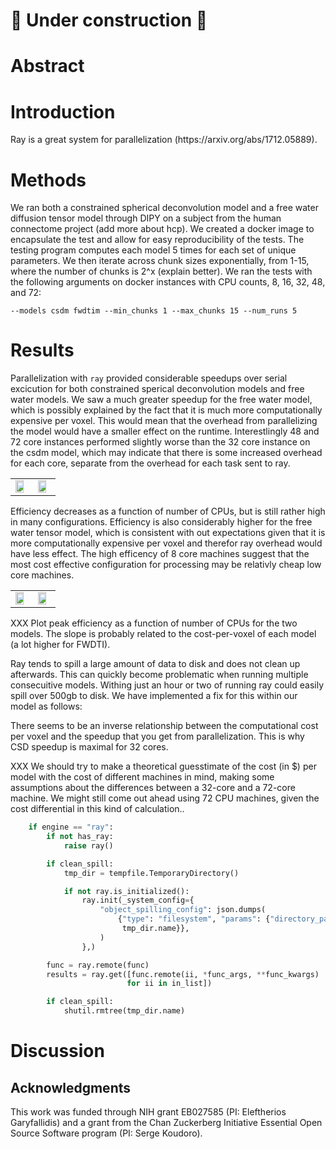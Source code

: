 # 🚧 Under construction 🚧

# Abstract

# Introduction

Ray is a great system for parallelization (https://arxiv.org/abs/1712.05889).

# Methods

We ran both a constrained spherical deconvolution model and a free water diffusion tensor model through DIPY on a subject from the human connectome project (add more about hcp). We created a docker image to encapsulate the test and allow for easy reproducibility of the tests. The testing program computes each model 5 times for each set of unique parameters. We then iterate across chunk sizes exponentially, from 1-15, where the number of chunks is 2^x (explain better). We ran the tests with the following arguments on docker instances with CPU counts, 8, 16, 32, 48, and 72:
```
--models csdm fwdtim --min_chunks 1 --max_chunks 15 --num_runs 5
```

# Results

Parallelization with `ray` provided considerable speedups over serial excicution for both constrained sperical deconvolution models and free water models. We saw a much greater speedup for the free water model, which is possibly explained by the fact that it is much more computationally expensive per voxel. This would mean that the overhead from parallelizing the model would have a smaller effect on the runtime. Interestlingly 48 and 72 core instances performed slightly worse than the 32 core instance on the csdm model, which may indicate that there is some increased overhead for each core, separate from the overhead for each task sent to ray.

| | |
|-|-|
|![](figures/csdm_speedup.png){width=80% height=80%}|![](figures/fwdtim_speedup.png){width=80% height=80%}|

Efficiency decreases as a function of number of CPUs, but is still rather high in many configurations. Efficiency is also considerably higher for the free water tensor model, which is consistent with out expectations given that it is more computationally expensive per voxel and therefor ray overhead would have less effect. The high efficency of 8 core machines suggest that the most cost effective configuration for processing may be relativly cheap low core machines.

| | |
|-|-|
|![](figures/csdm_efficency.png){width=80% height=80%}|![](figures/fwdtim_efficency.png){width=80% height=80%}|

XXX Plot peak efficiency as a function of number of CPUs for the two models. The slope is probably related to the cost-per-voxel of each model (a lot higher for FWDTI).


Ray tends to spill a large amount of data to disk and does not clean up afterwards. This can quickly become problematic when running multiple consecuitive models. Withing just an hour or two of running ray could easily spill over 500gb to disk. We have implemented a fix for this within our model as follows:

There seems to be an inverse relationship between the computational cost per voxel and the speedup that you get from parallelization. This is why CSD speedup is maximal for 32 cores.

XXX We should try to make a theoretical guesstimate of the cost (in \$) per model with the cost of different machines in mind, making some assumptions about the differences between a 32-core and a 72-core machine. We might still come out ahead using 72 CPU machines, given the cost differential in this kind of calculation..

```python
    if engine == "ray":
        if not has_ray:
            raise ray()

        if clean_spill:
            tmp_dir = tempfile.TemporaryDirectory()

            if not ray.is_initialized():
                ray.init(_system_config={
                    "object_spilling_config": json.dumps(
                        {"type": "filesystem", "params": {"directory_path":
                         tmp_dir.name}},
                    )
                },)

        func = ray.remote(func)
        results = ray.get([func.remote(ii, *func_args, **func_kwargs)
                          for ii in in_list])

        if clean_spill:
            shutil.rmtree(tmp_dir.name)
```

# Discussion


## Acknowledgments

This work was funded through NIH grant EB027585 (PI: Eleftherios Garyfallidis) and
a grant from the Chan Zuckerberg Initiative Essential Open Source Software program (PI: Serge Koudoro).
